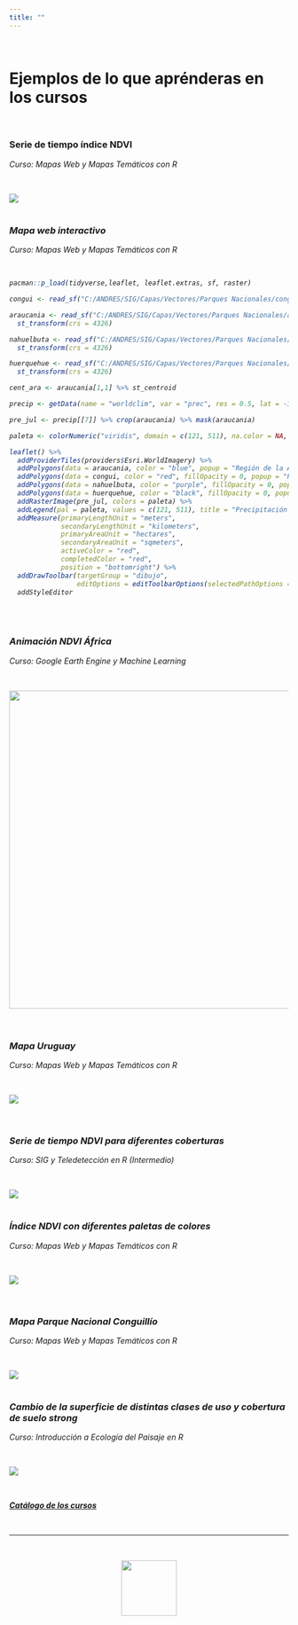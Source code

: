 ```yaml
---
title: ""
---
```


<br>

<h1> <strong> Ejemplos de lo que aprénderas en los cursos </strong> </h1>

<br>

<h3> <strong>Serie de tiempo índice NDVI</strong> </h3>

<p> <em> Curso: Mapas Web y Mapas Temáticos con R <em> </p>

<br>

![](images/mapita-01.png)
<br>
<br>

<h3> <strong> Mapa web interactivo </strong> </h3>

<p> <em> Curso: Mapas Web y Mapas Temáticos con R <em> </p>

<br>

```r
pacman::p_load(tidyverse,leaflet, leaflet.extras, sf, raster)

congui <- read_sf("C:/ANDRES/SIG/Capas/Vectores/Parques Nacionales/conguillio/conguillio.shp")

araucania <- read_sf("C:/ANDRES/SIG/Capas/Vectores/Parques Nacionales/araucania/araucania.shp") %>% 
  st_transform(crs = 4326)

nahuelbuta <- read_sf("C:/ANDRES/SIG/Capas/Vectores/Parques Nacionales/nahuelbuta/nahuelbuta.shp") %>% 
  st_transform(crs = 4326)

huerquehue <- read_sf("C:/ANDRES/SIG/Capas/Vectores/Parques Nacionales/huerquehue/huerquehue.shp") %>% 
  st_transform(crs = 4326)

cent_ara <- araucania[1,1] %>% st_centroid

precip <- getData(name = "worldclim", var = "prec", res = 0.5, lat = -38.64932, lon = -72.27468)

pre_jul <- precip[[7]] %>% crop(araucania) %>% mask(araucania)

paleta <- colorNumeric("viridis", domain = c(121, 511), na.color = NA, reverse = T)

leaflet() %>% 
  addProviderTiles(providers$Esri.WorldImagery) %>% 
  addPolygons(data = araucania, color = "blue", popup = "Región de la Araucanía") %>% 
  addPolygons(data = congui, color = "red", fillOpacity = 0, popup = "Parque Conguillío") %>% 
  addPolygons(data = nahuelbuta, color = "purple", fillOpacity = 0, popup = "Parque Nahuelbuta") %>% 
  addPolygons(data = huerquehue, color = "black", fillOpacity = 0, popup = "Parque Huerquehue") %>% 
  addRasterImage(pre_jul, colors = paleta) %>% 
  addLegend(pal = paleta, values = c(121, 511), title = "Precipitación (mm)", opacity = 1) %>% 
  addMeasure(primaryLengthUnit = "meters",
             secondaryLengthUnit = "kilometers",
             primaryAreaUnit = "hectares",
             secondaryAreaUnit = "sqmeters",
             activeColor = "red",
             completedColor = "red",
             position = "bottomright") %>% 
  addDrawToolbar(targetGroup = "dibujo",
                 editOptions = editToolbarOptions(selectedPathOptions = selectedPathOptions())) %>%
  addStyleEditor

```
<br>
<br>

<h3> <strong> Animación NDVI África </strong> </h3>

<p> <em> Curso: Google Earth Engine y Machine Learning <em> </p>

<br>

![](images/modis-ndvi-time-series-animation.gif){width="574"}<br>
<br>
<br>

<h3> <strong> Mapa Uruguay </strong> </h3>

<p> <em> Curso: Mapas Web y Mapas Temáticos con R <em> </p>

<br>

![](images/mapa_uruguay.png)<br>
<br>
<br>

<h3> <strong> Serie de tiempo NDVI para diferentes coberturas </strong> </h3>

<p> <em> Curso: SIG y Teledetección en R (Intermedio) <em> </p>

<br>

![](images/NDVI_ts.png)
<br>
<br>

<h3> <strong> Índice NDVI con diferentes paletas de colores </h3> </strong>

<p> <em> Curso: Mapas Web y Mapas Temáticos con R <em> </p>

<br>

![](images/map_colors.png)<br>
<br>
<br>

<h3> <strong> Mapa Parque Nacional Conguillío </strong> </h3>

<p> <em> Curso: Mapas Web y Mapas Temáticos con R <em> </p>

<br>

![](images/mapa_final.png)
<br>
<br>

<h3> <strong> Cambio de la superficie de distintas clases de uso y cobertura de  suelo strong </strong> </h3>

<p> <em> Curso: Introducción a Ecología del Paisaje en R <em> </p>

<br>

![](images/plot_lulc.png)

<br>

[**Catálogo de los cursos**](https://geostyle.github.io/cursos.html)

<br>

<hr>

<br>

<center>
![](images/logo_final.png){width="100"}
</center>
